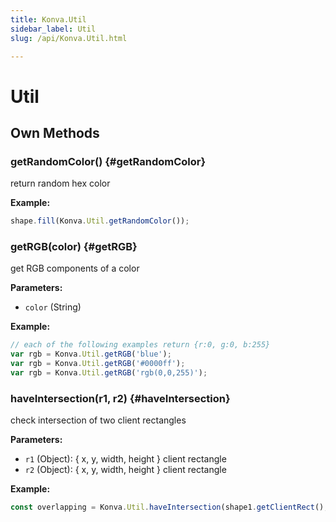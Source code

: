 ```yaml
---
title: Konva.Util
sidebar_label: Util
slug: /api/Konva.Util.html

---
```


# Util

## Own Methods

### getRandomColor() {#getRandomColor}

return random hex color

**Example:**

```javascript
shape.fill(Konva.Util.getRandomColor());
```

### getRGB(color) {#getRGB}

get RGB components of a color

**Parameters:**

- `color` (String)

**Example:**

```javascript
// each of the following examples return {r:0, g:0, b:255}
var rgb = Konva.Util.getRGB('blue');
var rgb = Konva.Util.getRGB('#0000ff');
var rgb = Konva.Util.getRGB('rgb(0,0,255)');
```

### haveIntersection(r1, r2) {#haveIntersection}

check intersection of two client rectangles

**Parameters:**

- `r1` (Object): \{ x, y, width, height \} client rectangle
- `r2` (Object): \{ x, y, width, height \} client rectangle

**Example:**

```javascript
const overlapping = Konva.Util.haveIntersection(shape1.getClientRect(), shape2.getClientRect());
```

